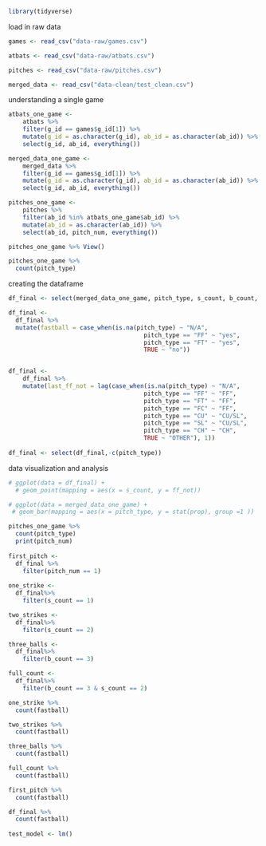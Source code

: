 
```r
library(tidyverse)
```

load in raw data

```r
games <- read_csv("data-raw/games.csv")

atbats <- read_csv("data-raw/atbats.csv")

pitches <- read_csv("data-raw/pitches.csv")

merged_data <- read_csv("data-clean/test_clean.csv")
```

understanding a single game

```r
atbats_one_game <- 
	atbats %>% 
	filter(g_id == games$g_id[1]) %>% 
	mutate(g_id = as.character(g_id), ab_id = as.character(ab_id)) %>% 
	select(g_id, ab_id, everything())

merged_data_one_game <- 
	merged_data %>% 
	filter(g_id == games$g_id[1]) %>% 
	mutate(g_id = as.character(g_id), ab_id = as.character(ab_id)) %>% 
	select(g_id, ab_id, everything())

pitches_one_game <- 
	pitches %>% 
	filter(ab_id %in% atbats_one_game$ab_id) %>% 
	mutate(ab_id = as.character(ab_id)) %>% 
	select(ab_id, pitch_num, everything())

pitches_one_game %>% View()
```

```r
pitches_one_game %>% 
  count(pitch_type)
```


creating the dataframe

```r
df_final <- select(merged_data_one_game, pitch_type, s_count, b_count, pitch_num, ab_id)

df_final <-
  df_final %>% 
  mutate(fastball = case_when(is.na(pitch_type) ~ "N/A",
                                      pitch_type == "FF" ~ "yes",
                                      pitch_type == "FT" ~ "yes",
                                      TRUE ~ "no"))


df_final <- 
    df_final %>%
    mutate(last_ff_not = lag(case_when(is.na(pitch_type) ~ "N/A",
                                      pitch_type == "FF" ~ "FF",
                                      pitch_type == "FT" ~ "FF",
                                      pitch_type == "FC" ~ "FF",
                                      pitch_type == "CU" ~ "CU/SL",
                                      pitch_type == "SL" ~ "CU/SL",
                                      pitch_type == "CH" ~ "CH",
                                      TRUE ~ "OTHER"), 1))
 
df_final <- select(df_final,-c(pitch_type))  

```

data visualization and analysis

```r
# ggplot(data = df_final) +
  # geom_point(mapping = aes(x = s_count, y = ff_not))

# ggplot(data = merged_data_one_game) +
 # geom_bar(mapping = aes(x = pitch_type, y = stat(prop), group =1 ))

pitches_one_game %>% 
  count(pitch_type)
  print(pitch_num)
  
first_pitch <-
  df_final %>% 
    filter(pitch_num == 1)
  
one_strike <-
  df_final%>% 
    filter(s_count == 1)

two_strikes <-
  df_final%>% 
    filter(s_count == 2)

three_balls <-
  df_final%>% 
    filter(b_count == 3)

full_count <-
  df_final%>% 
    filter(b_count == 3 & s_count == 2)

one_strike %>%
  count(fastball)

two_strikes %>% 
  count(fastball)

three_balls %>% 
  count(fastball)

full_count %>% 
  count(fastball)

first_pitch %>%
  count(fastball)

df_final %>%
  count(fastball)
  
test_model <- lm()


```

